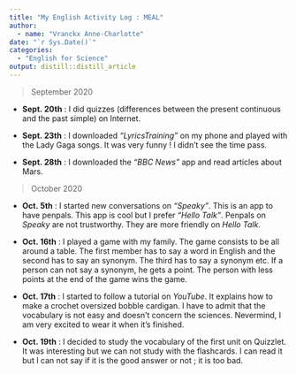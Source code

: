 ```yaml
---
title: "My English Activity Log : MEAL"
author:
  - name: "Vranckx Anne-Charlotte" 
date: "`r Sys.Date()`"
categories:
  - "English for Science"
output: distill::distill_article
---
```


> September 2020

- **Sept. 20th** : I did quizzes (differences between the present continuous and the past simple) on Internet.

- **Sept. 23th** : I downloaded *"LyricsTraining"* on my phone and played with the Lady Gaga songs. It was very funny ! I didn't see the time pass.

- **Sept. 28th** : I downloaded the *"BBC News"* app and read articles about Mars.

> October 2020

- **Oct. 5th** : I started new conversations on *"Speaky"*. This is an app to have penpals. This app is cool but I prefer *"Hello Talk"*. Penpals on *Speaky* are not trustworthy. They are more friendly on *Hello Talk*.

- **Oct. 16th** : I played a game with my family. The game consists to be all around a table. The first member has to say a word in English and the second has to say an synonym. The third has to say a synonym etc. If a person can not say a synonym, he gets a point. The person with less points at the end of the game wins the game.

- **Oct. 17th** : I started to follow a tutorial on *YouTube*. It explains how to make a crochet oversized bobble cardigan. I have to admit that the vocabulary is not easy and doesn't concern the sciences. Nevermind, I am very excited to wear it when it's finished.

- **Oct. 19th** : I decided to study the vocabulary of the first unit on Quizzlet. It was interesting but we can not study with the flashcards. I can read it but I can not say if it is the good answer or not ; it is too bad.

